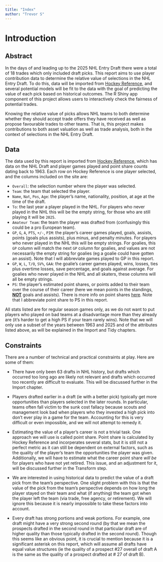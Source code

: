 ```yaml
---
title: "Index"
author: "Trevor S"
---
```


# Introduction

## Abstract

In the days of and leading up to the 2025 NHL Entry Draft there were a total of 18 trades which only included draft picks. This report aims to use player contribution data to determine the relative value of selections in the NHL Entry Draft. To do this, data will be imported from [Hockey Reference](https://www.hockey-reference.com/draft/), and several potential models will be fit to the data with the goal of predicting the value of each pick based on historical outcomes. The R Shiny app component of this project allows users to interactively check the fairness of potential trades.

Knowing the relative value of picks allows NHL teams to both determine whether they should accept trade offers they have received as well as propose favourable trades to other teams. That is, this project makes contributions to both asset valuation as well as trade analysis, both in the context of selections in the NHL Entry Draft.

## Data

The data used by this report is imported from [Hockey Reference](https://www.hockey-reference.com/draft/), which has data on the NHL Draft and player games played and point share counts dating back to 1963. Each row on Hockey Reference is one player selected, and the columns included on the site are:

-   `Overall`: the selection number where the player was selected.
-   `Team`: the team that selected the player.
-   `Name`, `Nat`, `Pos`, `Age`: the player's name, nationality, position, at age at the time of the draft.
-   `To`: the last year a player played in the NHL. For players who never played in the NHL this will be the empty string, for those who are still playing it will be `2025`.
-   `Amateur Team`: the team the player was drafted from (confusingly this could be a pro European team).
-   `GP`, `G`, `A`, `PTS`, `+/-`, `PIM`: the player's career games played, goals, assists, points (goals plus assists), plus minus, and penalty minutes. For players who never played in the NHL this will be empty strings. For goalies, this `GP` column will match the next `GP` column for goalies, and values are not necessarily the empty string for goalies (eg a goalie could have gotten an assist). Note that I will abbreviate games played to GP in this report.
-   `GP`, `W`, `L`, `T/O`, `SV%`, `GAA`: the goalie's career games played, wins, losses, ties plus overtime losses, save percentage, and goals against average. For goalies who never played in the NHL and all skaters, these columns will all be empty strings.
-   `PS`: the player's estimated point shares, or points added to their team over the course of their career (here we mean points in the standings, [**NOT**]{.underline} goals and assists). There is more info on point shares [here](https://www.hockey-reference.com/about/point_shares.html). Note that I abbreviate point share to PS in this report.

All stats listed are for regular season games only, as we do not want to put players who played on bad teams at a disadvantage more than they already are (it's harder to get a high PS if your team rarely wins). Note that we will only use a subset of the years between 1963 and 2025 and of the attributes listed above, as will be explained in the Import and Tidy chapters.

## Constraints

There are a number of technical and practical constraints at play. Here are some of them:

-   There have only been 63 drafts in NHL history, but drafts which occurred too long ago are likely not relevant and drafts which occurred too recently are difficult to evaluate. This will be discussed further in the Import chapter.

-   Players drafted earlier in a draft (ie with a better pick) typically get more opportunities than players selected in the later rounds. In particular, teams often fall victim to the sunk cost fallacy because scouts and management look bad when players who they invested a high pick into don't ever play in a game for the team. Accounting for this is very difficult or even impossible, and we will not attempt to remedy it.

-   Estimating the value of a player's career is not a trivial task. One approach we will use is called point share. Point share is calculated by Hockey Reference and incorperates several stats, but it is still not a perfect metric as it can still be dependent on external factors, such as the quality of the player's team the opportunities the player was given. Additionally, we will have to estimate what the career point share *will be* for players who have not yet retired. This issue, and an adjustment for it, will be discussed further in the Transform step.

-   We are interested in using historical data to predict the value of a draft pick from the team's perspective. One slight problem with this is that the value of the pick from the team's perspective depends on how long the player stayed on their team and what (if anything) the team got when the player left the team (via trade, free agency, or retirement). We will ignore this because it is nearly impossible to take these factors into account.

-   Every draft has strong portions and weak portions. For example, one draft might have a very strong second round (by that we mean the prospects drafted in the second round in that particular draft are of higher quality than those typically drafted in the second round). Though this seems like an obvious point, it is crucial to mention because it is a significant asterisk on this report, which will assume all drafts have equal value structures (ie the quality of a prospect #27 overall of draft A is the same as the quality of a prospect drafted at \# 27 of draft B).
